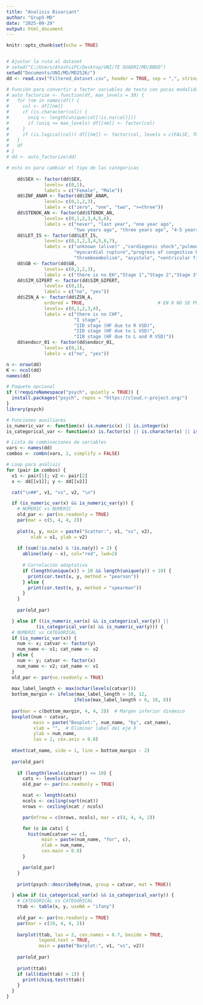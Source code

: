 ```yaml
---
title: "Analisis Bivariant"
author: "Grup5-MD"
date: "2025-09-29"
output: html_document
---
```


```r
knitr::opts_chunk$set(echo = TRUE)


# Ajustar la ruta al dataset
# setwd("C:/Users/AtoshiiPC/Desktop/UNI/7E QUADRI/MD/BBDD")
setwd("Documents/UNI/MD/MD2526/")
dd <- read.csv("Filtered_dataset.csv", header = TRUE, sep = ",", stringsAsFactors = FALSE)

# Función para convertir a factor variables de texto con pocas modalidades
# auto_factorize <- function(df, max_levels = 30) {
#   for (nm in names(df)) {
#     col <- df[[nm]]
#     if (is.character(col)) {
#       uniq <- length(unique(col[!is.na(col)]))
#       if (uniq <= max_levels) df[[nm]] <- factor(col)
#     }
#     if (is.logical(col)) df[[nm]] <- factor(col, levels = c(FALSE, TRUE))
#   }
#   df
# }
# dd <- auto_factorize(dd)

# esto es para cambiar el tipo de las categoricas
    
    dd$SEX <- factor(dd$SEX, 
              levels= c(0,1), 
              labels = c("Female", "Male"))
    dd$INF_ANAM <- factor(dd$INF_ANAM, 
              levels= c(0,1,2,3), 
              labels = c("zero", "one", "two", ">=three"))
    dd$STENOK_AN <- factor(dd$STENOK_AN, 
              levels= c(0,1,2,3,4,5,6), 
              labels = c("never", "last year", "one year ago", 
                         "two years ago", "three years ago", "4-5 years ago", ">=5 years ago"))
    dd$LET_IS <- factor(dd$LET_IS,                      
              levels= c(0,1,2,3,4,5,6,7), 
              labels = c("unknown (alive)" ,"cardiogenic shock","pulmonary edema",
                         "myocardial rupture","progress of congestive HF",
                         "thromboembolism", "asystole", "ventricular fibrillation"))
    dd$GB <- factor(dd$GB,                      
              levels= c(0,1,2,3), 
              labels = c("there is no EH","Stage 1","Stage 2","Stage 3"))
    dd$SIM_GIPERT <- factor(dd$SIM_GIPERT,                      
              levels= c(0,1), 
              labels = c("no", "yes"))
    dd$ZSN_A <- factor(dd$ZSN_A,
              ordered = TRUE,                           # EN R NO SE PUEDE HACER ORDEN PARCIAL! ASÍ QUE LO DEJAMOS ASÍ
              levels= c(0,1,2,3,4), 
              labels = c("there is no CHF",
                         "I stage",
                         "IIÐ stage (HF due to R VSD)",
                         "IIÐ stage (HF due to L VSD)",
                         "IIB stage (HF due to L and R VSD)"))
    dd$endocr_01 <- factor(dd$endocr_01,                      
              levels= c(0,1), 
              labels = c("no", "yes"))

n <- nrow(dd)
K <- ncol(dd)
names(dd)

# Paquete opcional
if (!requireNamespace("psych", quietly = TRUE)) {
  install.packages("psych", repos = "https://cloud.r-project.org/")
}
library(psych)

# Funciones auxiliares
is_numeric_var <- function(x) is.numeric(x) || is.integer(x)
is_categorical_var <- function(x) is.factor(x) || is.character(x) || is.logical(x)

# Lista de combinaciones de variables
vars <- names(dd)
combos <- combn(vars, 2, simplify = FALSE)
```

```r
# Loop para análisis
for (pair in combos) {
  v1 <- pair[1]; v2 <- pair[2]
  x <- dd[[v1]]; y <- dd[[v2]]

  cat("\n##", v1, "vs", v2, "\n")

  if (is_numeric_var(x) && is_numeric_var(y)) {
    # NUMERIC vs NUMERIC
    old_par <- par(no.readonly = TRUE)
    par(mar = c(5, 4, 4, 2))
    
    plot(x, y, main = paste("Scatter:", v1, "vs", v2), 
         xlab = v1, ylab = v2)
    
    if (sum(!is.na(x) & !is.na(y)) > 2) {
      abline(lm(y ~ x), col="red", lwd=2)
      
      # Correlación adaptativa
      if (length(unique(x)) > 10 && length(unique(y)) > 10) {
        print(cor.test(x, y, method = "pearson"))
      } else {
        print(cor.test(x, y, method = "spearman"))
      }
    }
    
    par(old_par)

  } else if ((is_numeric_var(x) && is_categorical_var(y)) ||
           (is_categorical_var(x) && is_numeric_var(y))) {
  # NUMERIC vs CATEGORICAL
  if (is_numeric_var(x)) {
    num <- x; catvar <- factor(y)
    num_name <- v1; cat_name <- v2
  } else {
    num <- y; catvar <- factor(x)
    num_name <- v2; cat_name <- v1
  }
  old_par <- par(no.readonly = TRUE)
  
  max_label_length <- max(nchar(levels(catvar)))
  bottom_margin <- ifelse(max_label_length > 10, 12, 
                         ifelse(max_label_length > 6, 10, 8))
  
  par(mar = c(bottom_margin, 4, 4, 2))  # Margen inferior dinámico
  boxplot(num ~ catvar, 
          main = paste("Boxplot:", num_name, "by", cat_name),
          xlab = "",  # Eliminar label del eje X
          ylab = num_name,
          las = 2, cex.axis = 0.8)
  
  mtext(cat_name, side = 1, line = bottom_margin - 2)
  
  par(old_par)
    
    if (length(levels(catvar)) <= 10) {
      cats <- levels(catvar)
      old_par <- par(no.readonly = TRUE) 

      ncat <- length(cats)
      ncols <- ceiling(sqrt(ncat))
      nrows <- ceiling(ncat / ncols)

      par(mfrow = c(nrows, ncols), mar = c(4, 4, 4, 2))

      for (c in cats) {
        hist(num[catvar == c],
             main = paste(num_name, "for", c),
             xlab = num_name,
             cex.main = 0.8)
      }

      par(old_par)
    }
    
    print(psych::describeBy(num, group = catvar, mat = TRUE))

  } else if (is_categorical_var(x) && is_categorical_var(y)) {
    # CATEGORICAL vs CATEGORICAL
    ttab <- table(x, y, useNA = "ifany")
    
    old_par <- par(no.readonly = TRUE) 
    par(mar = c(10, 4, 4, 2)) 
    
    barplot(ttab, las = 2, cex.names = 0.7, beside = TRUE, 
            legend.text = TRUE, 
            main = paste("Barplot:", v1, "vs", v2))    
    
    par(old_par)
    
    print(ttab)
    if (all(dim(ttab) > 1)) {
      print(chisq.test(ttab))
    }
  }
}
```
